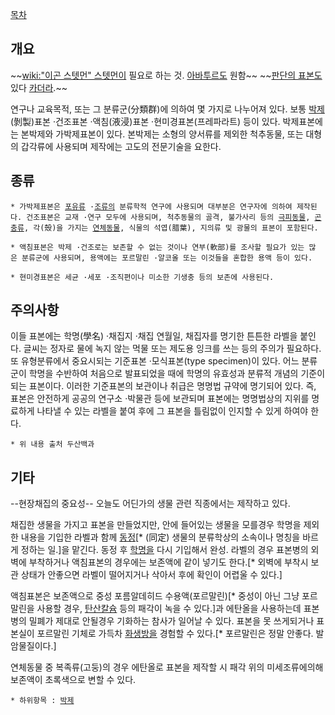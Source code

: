 [[목차]]
== 개요 ==
~~[[wiki:"이곤 스텟먼" 스텟먼]]이 필요로 하는 것. [[아바투르]]도 원함~~
~~[[쉔|판단의 표본]]도 있다 [[카더라]].~~

연구나 교육목적, 또는 그 분류군(分類群)에 의하여 몇 가지로 나누어져 있다. 보통 [[박제]](剝製)표본 ·건조표본 ·액침(液浸)표본 ·현미경표본(프레파라트) 등이 있다. 박제표본에는 본박제와 가박제표본이 있다. 본박제는 소형의 양서류를 제외한 척추동물, 또는 대형의 갑각류에 사용되며 제작에는 고도의 전문기술을 요한다.

== 종류 ==
 * 가박제표본은 [[포유류]] ·[[조류]]의 분류학적 연구에 사용되며 대부분은 연구자에 의하여 제작된다. 건조표본은 교재 ·연구 모두에 사용되며, 척추동물의 골격, 불가사리 등의 [[극피동물]], [[곤충]]류, 각(殼)을 가지는 [[연체동물]], 식물의 석엽(腊葉), 지의류 및 광물의 표본이 포함된다. 

 * 액침표본은 박제 ·건조로는 보존할 수 없는 것이나 연부(軟部)를 조사할 필요가 있는 많은 분류군에 사용되며, 용액에는 포르말린 ·알코올 또는 이것들을 혼합한 용액 등이 있다.

 * 현미경표본은 세균 ·세포 ·조직편이나 미소한 기생충 등의 보존에 사용된다.

== 주의사항 ==
이들 표본에는 학명(學名) ·채집지 ·채집 연월일, 채집자를 명기한 튼튼한 라벨을 붙인다. 글씨는 정자로 물에 녹지 않는 먹물 또는 제도용 잉크를 쓰는 등의 주의가 필요하다. 또 유형분류에서 중요시되는 기준표본 ·모식표본(type specimen)이 있다. 어느 분류군이 학명을 수반하여 처음으로 발표되었을 때에 학명의 유효성과 분류적 개념의 기준이 되는 표본이다. 이러한 기준표본의 보관이나 취급은 명명법 규약에 명기되어 있다. 즉, 표본은 안전하게 공공의 연구소 ·박물관 등에 보관되며 표본에는 명명법상의 지위를 명료하게 나타낼 수 있는 라벨을 붙여 후에 그 표본을 틀림없이 인지할 수 있게 하여야 한다.

 * 위 내용 출처 두산백과

== 기타 ==
--현장채집의 중요성-- 오늘도 어딘가의 생물 관련 직종에서는 제작하고 있다.

채집한 생물을 가지고 표본을 만들었지만, 안에 들어있는 생물을 모를경우 학명을 제외한 내용을 기입한 라벨과 함께 [[동정]][* (同定) 생물의 분류학상의 소속이나 명칭을 바르게 정하는 일.]을 맡긴다. 동정 후 [[학명]]을 다시 기입해서 완성. 라벨의 경우 표본병의 외벽에 부착하거나 액침표본의 경우에는 보존액에 같이 넣기도 한다.[* 외벽에 부착시 보관 상태가 안좋으면 라벨이 떨어지거나 삭아서 후에 확인이 어렵울 수 있다.]

액침표본은 보존액으로 중성 포름알데히드 수용액(포르말린)[* 중성이 아닌 그냥 포르말린을 사용할 경우, [[탄산칼슘]] 등의 패각이 녹을 수 있다.]과 에탄올을 사용하는데 표본병의 밀폐가 제대로 안될경우 기화하는 참사가 일어날 수 있다. 표본을 못 쓰게되거나 표본실이 포르말린 기체로 가득차 [[화생방]]을 경험할 수 있다.[* 포르말린은 정말 안좋다. 발암물질이다.]

연체동물 중 복족류(고둥)의 경우 에탄올로 표본을 제작할 시 패각 위의 미세조류에의해 보존액이 초록색으로 변할 수 있다.



 * 하위항목 : [[박제]]

